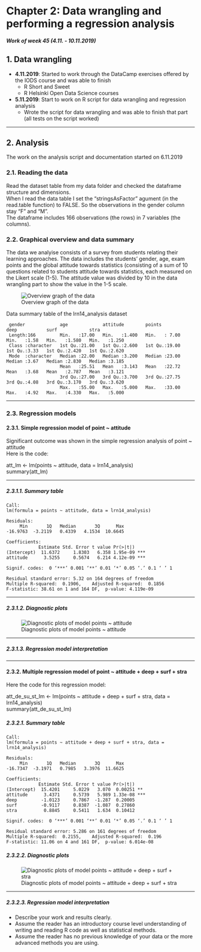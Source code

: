 # Chapter 2: Data wrangling and performing a regression analysis

#### *Work of week 45 (4.11. - 10.11.2019)*

## 1. Data wrangling

* **4.11.2019**: Started to work through the DataCamp exercises offered by the IODS course and was able to finish  
  + R Short and Sweet   
  + R Helsinki Open Data Science courses      
    

* **5.11.2019**: Start to work on R script for data wrangling and regression analysis  
  + Wrote the script for data wrangling and was able to finish that part    
      (all tests on the script worked)

***   
## 2. Analysis

The work on the analysis script and documentation started on 6.11.2019  

### 2.1. Reading the data    
Read the dataset table from my data folder and checked the dataframe structure and dimensions.  
When I read the data table I set the "stringsAsFactor" agument (in the read.table function) to FALSE. So the observations in the gender column stay "F" and "M".   
The dataframe includes 166 observations (the rows) in 7 variables (the columns).    

### 2.2. Graphical overview and data summary     
The data we analyise consists of a survey from students relating their learning approaches.
The data includes the students' gender, age, exam points and the global attitude towards statistics (consisting of a sum of 10 questions related to students attitude towards statistics, each measured on the Likert scale (1-5). The attitude value was divided by 10 in the data wrangling part to show the value in the 1-5 scale.  
 
![Overview graph of the data](C:/Users/richla/OneDrive/1 C - R-Folder/11-IODS-course/IODS-project/data/OV_plot_lrn14.png)  
  
Data summary table of the lrn14_analysis dataset
  
     gender             age             attitude        points          deep           surf            stra      
     Length:166         Min.   :17.00   Min.   :1.400   Min.   : 7.00   Min.   :1.58   Min.   :1.580   Min.   :1.250  
     Class :character   1st Qu.:21.00   1st Qu.:2.600   1st Qu.:19.00   1st Qu.:3.33   1st Qu.:2.420   1st Qu.:2.620  
     Mode  :character   Median :22.00   Median :3.200   Median :23.00   Median :3.67   Median :2.830   Median :3.185  
                        Mean   :25.51   Mean   :3.143   Mean   :22.72   Mean   :3.68   Mean   :2.787   Mean   :3.121  
                        3rd Qu.:27.00   3rd Qu.:3.700   3rd Qu.:27.75   3rd Qu.:4.08   3rd Qu.:3.170   3rd Qu.:3.620  
                        Max.   :55.00   Max.   :5.000   Max.   :33.00   Max.   :4.92   Max.   :4.330   Max.   :5.000 

   
***
### 2.3. Regression models  
#### 2.3.1. Simple regression model of **point ~ attitude**
    
  Significant outcome was shown in the simple regression analysis of point ~ attitude  
  Here is the code:  

  att_lm <- lm(points ~ attitude, data = lrn14_analysis)  
  summary(att_lm)  

***    
##### 2.3.1.1. Summary table

    Call:
    lm(formula = points ~ attitude, data = lrn14_analysis)

    Residuals:
         Min       1Q   Median       3Q      Max 
    -16.9763  -3.2119   0.4339   4.1534  10.6645    

    Coefficients:  
                Estimate Std. Error t value Pr(>|t|)    
    (Intercept)  11.6372     1.8303   6.358 1.95e-09 ***
    attitude      3.5255     0.5674   6.214 4.12e-09 ***   

    Signif. codes:  0 ‘***’ 0.001 ‘**’ 0.01 ‘*’ 0.05 ‘.’ 0.1 ‘ ’ 1  

    Residual standard error: 5.32 on 164 degrees of freedom  
    Multiple R-squared:  0.1906,	Adjusted R-squared:  0.1856    
    F-statistic: 38.61 on 1 and 164 DF,  p-value: 4.119e-09  

  
***  
##### 2.3.1.2. Diagnostic plots
  
![Diagnostic plots of model points ~ attitude](C:/Users/richla/OneDrive/1 C - R-Folder/11-IODS-course/IODS-project/data/att_lm.png)  


***
##### 2.3.1.3. Regression model interpretation  
  



***

#### 2.3.2. Multiple regression model of **point ~ attitude + deep + surf + stra**

Here the code for this regression model:  

att_de_su_st_lm <- lm(points ~ attitude + deep + surf + stra, data = lrn14_analysis)  
summary(att_de_su_st_lm)


##### 2.3.2.1. Summary table

    Call:  
    lm(formula = points ~ attitude + deep + surf + stra, data = lrn14_analysis)  

    Residuals:  
         Min       1Q   Median       3Q      Max   
    -16.7347  -3.1971   0.7985   3.3976  11.6625   

    Coefficients:
                Estimate Std. Error t value Pr(>|t|)    
    (Intercept)  15.4201     5.0229   3.070  0.00251 **  
    attitude      3.4371     0.5739   5.989 1.33e-08 ***  
    deep         -1.0123     0.7867  -1.287  0.20005      
    surf         -0.9117     0.8387  -1.087  0.27860      
    stra          0.8845     0.5411   1.634  0.10412      

    Signif. codes:  0 ‘***’ 0.001 ‘**’ 0.01 ‘*’ 0.05 ‘.’ 0.1 ‘ ’ 1  

    Residual standard error: 5.286 on 161 degrees of freedom  
    Multiple R-squared:  0.2155,	Adjusted R-squared:  0.196   
    F-statistic: 11.06 on 4 and 161 DF,  p-value: 6.014e-08  

















##### 2.3.2.2. Diagnostic plots

![Diagnostic plots of model points ~ attitude + deep + surf + stra](C:/Users/richla/OneDrive/1 C - R-Folder/11-IODS-course/IODS-project/data/att_de_su_st_lm.png)  


***
##### 2.3.2.3. Regression model interpretation  
  









- Describe your work and results clearly. 
- Assume the reader has an introductory course level understanding of writing and reading R code as well as statistical methods.
- Assume the reader has no previous knowledge of your data or the more advanced methods you are using.
